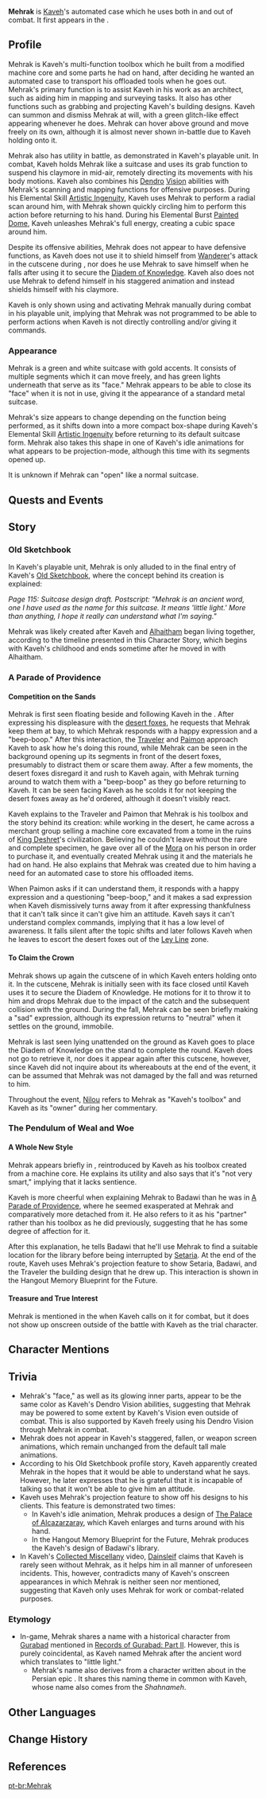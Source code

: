 {{CharacterTabs}}
{{Character Infobox
|image            = NPC Mehrak.png
|region           = Sumeru
|location         = Sumeru
|type             = Quest NPC
|title            = 
}}
'''Mehrak''' is [[Kaveh]]'s automated case which he uses both in and out of combat. It first appears in the {{Quest|Competition on the Sands}}.

==Profile==
Mehrak is Kaveh's multi-function toolbox which he built from a modified machine core and some parts he had on hand, after deciding he wanted an automated case to transport his offloaded tools when he goes out. Mehrak's primary function is to assist Kaveh in his work as an architect, such as aiding him in mapping and surveying tasks. It also has other functions such as grabbing and projecting Kaveh's building designs. Kaveh can summon and dismiss Mehrak at will, with a green glitch-like effect appearing whenever he does. Mehrak can hover above ground and move freely on its own, although it is almost never shown in-battle due to Kaveh holding onto it.

Mehrak also has utility in battle, as demonstrated in Kaveh's playable unit. In combat, Kaveh holds Mehrak like a suitcase and uses its grab function to suspend his claymore in mid-air, remotely directing its movements with his body motions. Kaveh also combines his [[Dendro]] [[Vision]] abilities with Mehrak's scanning and mapping functions for offensive purposes. During his Elemental Skill [[Artistic Ingenuity]], Kaveh uses Mehrak to perform a radial scan around him, with Mehrak shown quickly circling him to perform this action before returning to his hand. During his Elemental Burst [[Painted Dome]], Kaveh unleashes Mehrak's full energy, creating a cubic space around him.

Despite its offensive abilities, Mehrak does not appear to have defensive functions, as Kaveh does not use it to shield himself from [[Wanderer]]'s attack in the cutscene during {{Quest|To Claim the Crown}}, nor does he use Mehrak to save himself when he falls after using it to secure the [[Diadem of Knowledge]]. Kaveh also does not use Mehrak to defend himself in his staggered animation and instead shields himself with his claymore.

Kaveh is only shown using and activating Mehrak manually during combat in his playable unit, implying that Mehrak was not programmed to be able to perform actions when Kaveh is not directly controlling and/or giving it commands.

===Appearance===
Mehrak is a green and white suitcase with gold accents. It consists of multiple segments which it can move freely, and has green lights underneath that serve as its "face." Mehrak appears to be able to close its "face" when it is not in use, giving it the appearance of a standard metal suitcase.

Mehrak's size appears to change depending on the function being performed, as it shifts down into a more compact box-shape during Kaveh's Elemental Skill [[Artistic Ingenuity]] before returning to its default suitcase form. Mehrak also takes this shape in one of Kaveh's idle animations for what appears to be projection-mode, although this time with its segments opened up.

It is unknown if Mehrak can "open" like a normal suitcase.

==Quests and Events==
{{Quests and Events}}

==Story==
===Old Sketchbook===
In Kaveh's playable unit, Mehrak is only alluded to in the final entry of Kaveh's [[Kaveh/Lore#Old Sketchbook|Old Sketchbook]], where the concept behind its creation is explained:

''Page 115: Suitcase design draft. Postscript: "Mehrak is an ancient word, one I have used as the name for this suitcase. It means 'little light.' More than anything, I hope it really can understand what I'm saying."''

Mehrak was likely created after Kaveh and [[Alhaitham]] began living together, according to the timeline presented in this Character Story, which begins with Kaveh's childhood and ends sometime after he moved in with Alhaitham.

===A Parade of Providence===
====Competition on the Sands====
Mehrak is first seen floating beside and following Kaveh in the {{Quest|Competition on the Sands}}. After expressing his displeasure with the [[Desert Fox|desert foxes]], he requests that Mehrak keep them at bay, to which Mehrak responds with a happy expression and a "beep-boop." After this interaction, the [[Traveler]] and [[Paimon]] approach Kaveh to ask how he's doing this round, while Mehrak can be seen in the background opening up its segments in front of the desert foxes, presumably to distract them or scare them away. After a few moments, the desert foxes disregard it and rush to Kaveh again, with Mehrak turning around to watch them with a "beep-boop" as they go before returning to Kaveh. It can be seen facing Kaveh as he scolds it for not keeping the desert foxes away as he'd ordered, although it doesn't visibly react.

Kaveh explains to the Traveler and Paimon that Mehrak is his toolbox and the story behind its creation: while working in the desert, he came across a merchant group selling a machine core excavated from a tome in the ruins of [[King Deshret]]'s civilization. Believing he couldn't leave without the rare and complete specimen, he gave over all of the [[Mora]] on his person in order to purchase it, and eventually created Mehrak using it and the materials he had on hand. He also explains that Mehrak was created due to him having a need for an automated case to store his offloaded items.

When Paimon asks if it can understand them, it responds with a happy expression and a questioning "beep-boop," and it makes a sad expression when Kaveh dismissively turns away from it after expressing thankfulness that it can't talk since it can't give him an attitude. Kaveh says it can't understand complex commands, implying that it has a low level of awareness. It falls silent after the topic shifts and later follows Kaveh when he leaves to escort the desert foxes out of the [[Ley Line]] zone.

====To Claim the Crown====
Mehrak shows up again the cutscene of {{Quest|To Claim the Crown}} in which Kaveh enters holding onto it. In the cutscene, Mehrak is initially seen with its face closed until Kaveh uses it to secure the Diadem of Knowledge. He motions for it to throw it to him and drops Mehrak due to the impact of the catch and the subsequent collision with the ground. During the fall, Mehrak can be seen briefly making a "sad" expression, although its expression returns to "neutral" when it settles on the ground, immobile.

Mehrak is last seen lying unattended on the ground as Kaveh goes to place the Diadem of Knowledge on the stand to complete the round. Kaveh does not go to retrieve it, nor does it appear again after this cutscene, however, since Kaveh did not inquire about its whereabouts at the end of the event, it can be assumed that Mehrak was not damaged by the fall and was returned to him.

Throughout the event, [[Nilou]] refers to Mehrak as "Kaveh's toolbox" and Kaveh as its "owner" during her commentary.

===The Pendulum of Weal and Woe===
====A Whole New Style====
Mehrak appears briefly in {{Quest|A Whole New Style}}, reintroduced by Kaveh as his toolbox created from a machine core. He explains its utility and also says that it's "not very smart," implying that it lacks sentience.

Kaveh is more cheerful when explaining Mehrak to Badawi than he was in [[A Parade of Providence]], where he seemed exasperated at Mehrak and comparatively more detached from it. He also refers to it as his "partner" rather than his toolbox as he did previously, suggesting that he has some degree of affection for it.

After this explanation, he tells Badawi that he'll use Mehrak to find a suitable location for the library before being interrupted by [[Setaria]]. At the end of the route, Kaveh uses Mehrak's projection feature to show Setaria, Badawi, and the Traveler the building design that he drew up. This interaction is shown in the Hangout Memory Blueprint for the Future.

====Treasure and True Interest====
Mehrak is mentioned in the {{Quest|Treasure and True Interest}} when Kaveh calls on it for combat, but it does not show up onscreen outside of the battle with Kaveh as the trial character.

==Character Mentions==
{{Character Mentions}}

==Trivia==
* Mehrak's "face," as well as its glowing inner parts, appear to be the same color as Kaveh's Dendro Vision abilities, suggesting that Mehrak may be powered to some extent by Kaveh's Vision even outside of combat. This is also supported by Kaveh freely using his Dendro Vision through Mehrak in combat.
* Mehrak does not appear in Kaveh's staggered, fallen, or weapon screen animations, which remain unchanged from the default tall male animations.
* According to his Old Sketchbook profile story, Kaveh apparently created Mehrak in the hopes that it would be able to understand what he says. However, he later expresses that he is grateful that it is incapable of talking so that it won't be able to give him an attitude.
* Kaveh uses Mehrak's projection feature to show off his designs to his clients. This feature is demonstrated two times:
** In Kaveh's idle animation, Mehrak produces a design of [[The Palace of Alcazarzaray]], which Kaveh enlarges and turns around with his hand.
** In the Hangout Memory Blueprint for the Future, Mehrak produces the Kaveh's design of Badawi's library.
* In Kaveh's [[Collected Miscellany]] video, [[Dainsleif]] claims that Kaveh is rarely seen without Mehrak, as it helps him in all manner of unforeseen incidents. This, however, contradicts many of Kaveh's onscreen appearances in which Mehrak is neither seen nor mentioned, suggesting that Kaveh only uses Mehrak for work or combat-related purposes.
===Etymology===
* In-game, Mehrak shares a name with a historical character from [[Gurabad]] mentioned in [[Records of Gurabad|Records of Gurabad: Part II]]. However, this is purely coincidental, as Kaveh named Mehrak after the ancient word which translates to "little light."
** Mehrak's name also derives from a character written about in the Persian epic ''{{W|Shahnameh}}''. It shares this naming theme in common with Kaveh, whose name also comes from the ''Shahnameh''.

==Other Languages==
{{Other Languages
|en        = Mehrak
|zhs       = 梅赫拉克
|zhs_rm    = Méihèlākè
|zht       = 梅赫拉克
|zht_rm    = Méihèlākè
|zh_tl     = 
|ja        = メラック
|ja_rm     = Merakku
|ko        = 메흐락
|ko_rm     = 
|ko_tl     = 
|es        = Mehrak
|fr        = Mehrak
|ru        = Мехрак
|ru_tl     = 
|th        = Mehrak
|vi        = Mehrak
|de        = Mehrak
|id        = Mehrak
|pt        = Mehrak
|tr        = Mehrak
|it        = Mehrak
}}

==Change History==
{{Change History|3.6}}

==References==
{{Reflist}}

[[pt-br:Mehrak]]